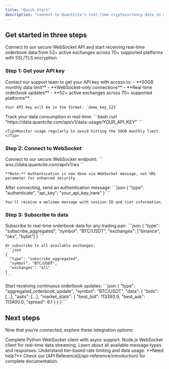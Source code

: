 ```yaml
---
title: "Quick Start"
description: "Connect to QuantCite's real-time cryptocurrency data in minutes"
---
```


## Get started in three steps

Connect to our secure WebSocket API and start receiving real-time orderbook data from 52+ active exchanges across 70+ supported platforms with SSL/TLS encryption.

### Step 1: Get your API key

<AccordionGroup>
  <Accordion icon="key" title="Obtain API credentials">
    Contact our support team to get your API key with access to:
    - **50GB monthly data limit**
    - **WebSocket-only connections** 
    - **Real-time orderbook updates**
    - **52+ active exchanges across 70+ supported platforms**
    
    Your API key will be in the format: `demo_key_123`
  </Accordion>
  <Accordion icon="chart-line" title="Monitor your usage">
    Track your data consumption in real-time:
    ```bash
    curl "https://data.quantcite.com/api/v1/data-usage/YOUR_API_KEY"
    ```
    
    <Tip>Monitor usage regularly to avoid hitting the 50GB monthly limit.</Tip>
  </Accordion>
</AccordionGroup>

### Step 2: Connect to WebSocket

<AccordionGroup>
  <Accordion icon="wifi" title="Establish secure WebSocket connection">
    Connect to our secure WebSocket endpoint:
    ```
    wss://data.quantcite.com/api/v1/ws
    ```
    
    **Note:** Authentication is now done via WebSocket message, not URL parameter for enhanced security.
  </Accordion>
  <Accordion icon="handshake" title="Authenticate your session">
    After connecting, send an authentication message:
    ```json
    {
      "type": "authenticate",
      "api_key": "your_api_key_here"
    }
    ```
    
    You'll receive a welcome message with session ID and tier information.
  </Accordion>
</AccordionGroup>

### Step 3: Subscribe to data

<AccordionGroup>
  <Accordion icon="chart-candlestick" title="Subscribe to orderbook updates">
    Subscribe to real-time orderbook data for any trading pair:
    ```json
    {
      "type": "subscribe_aggregated",
      "symbol": "BTC/USDT",
      "exchanges": ["binance", "okx", "bybit"]
    }
    ```
    
    Or subscribe to all available exchanges:
    ```json
    {
      "type": "subscribe_aggregated", 
      "symbol": "BTC/USDT",
      "exchanges": "all"
    }
    ```
  </Accordion>
  <Accordion icon="stream" title="Receive real-time updates">
    Start receiving continuous orderbook updates:
    ```json
    {
      "type": "aggregated_orderbook_update",
      "symbol": "BTC/USDT",
      "data": {
        "bids": [...],
        "asks": [...],
        "market_stats": {
          "best_bid": 113393.9,
          "best_ask": 113400.0,
          "spread": 6.1
        }
      }
    }
    ```
  </Accordion>
</AccordionGroup>

## Next steps

Now that you're connected, explore these integration options:

<CardGroup cols={2}>

<Card title="Python Client" icon="python" href="/examples/python">
  Complete Python WebSocket client with async support.
</Card>

<Card title="JavaScript Client" icon="js" href="/examples/javascript">
  Node.js WebSocket client for real-time data streaming.
</Card>

<Card title="WebSocket Messages" icon="message" href="/websocket/messages">
  Learn about all available message types and responses.
</Card>

<Card title="Rate Limits" icon="gauge-high" href="/examples/rate-limits">
  Understand tier-based rate limiting and data usage.
</Card>

</CardGroup>

<Note>
  **Need help?** Check our [API Reference](/api-reference/introduction) for complete documentation.
</Note>
